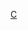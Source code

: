 {{noteTA|G1=足球
|T=zh-hans:分类:切斯特菲尔德足球俱乐部球员;zh-hk:分類:車士打菲特足球會球員;zh-tw:分類:切斯特菲爾德足球俱樂部球員;
|1=zh-hans:分类:切斯特菲尔德足球俱乐部球员;zh-hk:分類:車士打菲特足球會球員;zh-tw:分類:切斯特菲爾德足球俱樂部球員;
|2=zh-hans:分类:切斯特菲尔德球员;zh-hk:分類:車士打菲特球員;zh-tw:分類:切斯特菲爾德球員;
}}
{{Catnav|頁面分類|...|英國足球|英格蘭足球|效力英格蘭球會的球員}}

[[Category:效力英格蘭球會的球員|C]]